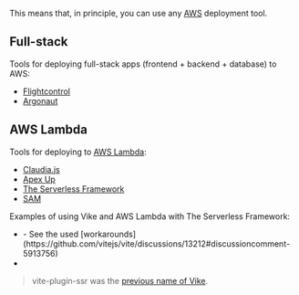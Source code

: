 
<JustAMiddlewareLink /> This means that, in principle, you can use any [AWS](https://aws.amazon.com) deployment tool.

## Full-stack

Tools for deploying full-stack apps (frontend + backend + database) to AWS:
 - [Flightcontrol](https://www.flightcontrol.dev?ref=vike)
 - [Argonaut](https://www.argonaut.dev)

## AWS Lambda

Tools for deploying to [AWS Lambda](https://aws.amazon.com/lambda/):
- [Claudia.js](https://claudiajs.com/)
- [Apex Up](https://github.com/apex/up)
- [The Serverless Framework](https://www.serverless.com/)
- [SAM](https://aws.amazon.com/serverless/sam/)

Examples of using Vike and AWS Lambda with The Serverless Framework:
 - <Example timestamp="2023.05" repo="Strydom/vite-production-serverless-build" />
   - See the used [workarounds](https://github.com/vitejs/vite/discussions/13212#discussioncomment-5913756)
 - <Example timestamp="2021.11" repo="jamesladd/aws-vite-ssr" />

> vite-plugin-ssr was the [previous name of Vike](https://vite-plugin-ssr.com/vike).
